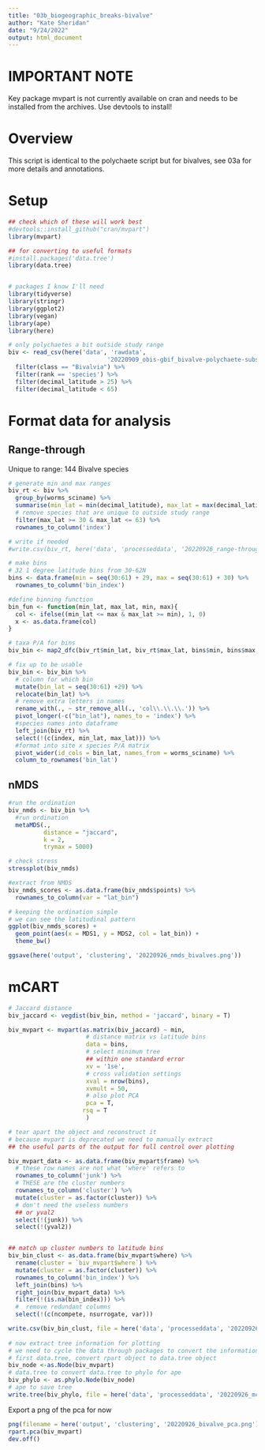 ```yaml
---
title: "03b_biogeographic_breaks-bivalve"
author: "Kate Sheridan"
date: "9/24/2022"
output: html_document
---
```

# IMPORTANT NOTE
Key package mvpart is not currently available on cran and needs to be installed from the archives. Use devtools to install!


# Overview
This script is identical to the polychaete script but for bivalves, see 03a for more details and annotations.


# Setup
```r
## check which of these will work best
#devtools::install_github("cran/mvpart")
library(mvpart)

## for converting to useful formats
#install.packages('data.tree')
library(data.tree)


# packages I know I'll need
library(tidyverse)
library(stringr)
library(ggplot2)
library(vegan)
library(ape)
library(here)


```

```r
# only polychaetes a bit outside study range
biv <- read_csv(here('data', 'rawdata',
                            '20220909_obis-gbif_bivalve-polychaete-subset.csv')) %>%
  filter(class == "Bivalvia") %>%
  filter(rank == 'species') %>%
  filter(decimal_latitude > 25) %>%
  filter(decimal_latitude < 65)

```

# Format data for analysis

## Range-through

Unique to range: 144 Bivalve species
```r
# generate min and max ranges
biv_rt <- biv %>%
  group_by(worms_sciname) %>%
  summarise(min_lat = min(decimal_latitude), max_lat = max(decimal_latitude)) %>%
  # remove species that are unique to outside study range
  filter(max_lat >= 30 & max_lat <= 63) %>%
  rownames_to_column('index')

# write if needed
#write.csv(biv_rt, here('data', 'processeddata', '20220926_range-through_bivalve.csv'))

# make bins
# 32 1 degree latitude bins from 30-62N
bins <- data.frame(min = seq(30:61) + 29, max = seq(30:61) + 30) %>%
  rownames_to_column('bin_index')

#define binning function
bin_fun <- function(min_lat, max_lat, min, max){
  col <- ifelse((min_lat <= max & max_lat >= min), 1, 0)
  x <- as.data.frame(col)
}

# taxa P/A for bins
biv_bin <- map2_dfc(biv_rt$min_lat, biv_rt$max_lat, bins$min, bins$max, .f = bin_fun)

# fix up to be usable
biv_bin <- biv_bin %>%
  # column for which bin
  mutate(bin_lat = seq(30:61) +29) %>%
  relocate(bin_lat) %>%
  # remove extra letters in names
  rename_with(., ~ str_remove_all(., 'col\\.\\.\\.')) %>%
  pivot_longer(-c("bin_lat"), names_to = 'index') %>%
  #species names into dataframe
  left_join(biv_rt) %>%
  select(!(c(index, min_lat, max_lat))) %>%
  #format into site x species P/A matrix
  pivot_wider(id_cols = bin_lat, names_from = worms_sciname) %>%
  column_to_rownames('bin_lat')

```


## nMDS

```r
#run the ordination
biv_nmds <- biv_bin %>%
  #run ordination
  metaMDS(.,
          distance = "jaccard",
          k = 2,
          trymax = 5000)

# check stress
stressplot(biv_nmds)

#extract from NMDS
biv_nmds_scores <- as.data.frame(biv_nmds$points) %>%
  rownames_to_column(var = "lat_bin") 

# keeping the ordination simple
# we can see the latitudinal pattern
ggplot(biv_nmds_scores) +
  geom_point(aes(x = MDS1, y = MDS2, col = lat_bin)) +
  theme_bw()

ggsave(here('output', 'clustering', '20220926_nmds_bivalves.png'))
```

# mCART
```r
# Jaccard distance
biv_jaccard <- vegdist(biv_bin, method = 'jaccard', binary = T)

biv_mvpart <- mvpart(as.matrix(biv_jaccard) ~ min,
                      # distance matrix vs latitude bins
                      data = bins,
                      # select minimum tree
                      ## within one standard error
                      xv = '1se',
                      # cross validation settings
                      xval = nrow(bins),
                      xvmult = 50,
                      # also plot PCA
                      pca = T,
                     rsq = T
                      )

# tear apart the object and reconstruct it
# because mvpart is deprecated we need to manually extract
## the useful parts of the output for full control over plotting

biv_mvpart_data <- as.data.frame(biv_mvpart$frame) %>%
  # these row names are not what 'where' refers to
  rownames_to_column('junk') %>%
  # THESE are the cluster numbers
  rownames_to_column('cluster') %>%
  mutate(cluster = as.factor(cluster)) %>%
  # don't need the useless numbers
  ## or yval2
  select(!(junk)) %>%
  select(!(yval2))


## match up cluster numbers to latitude bins
biv_bin_clust <- as.data.frame(biv_mvpart$where) %>%
  rename(cluster = `biv_mvpart$where`) %>%
  mutate(cluster = as.factor(cluster)) %>%
  rownames_to_column('bin_index') %>%
  left_join(bins) %>%
  right_join(biv_mvpart_data) %>%
  filter(!(is.na(bin_index))) %>%
  #  remove redundant columns
  select(!(c(ncompete, nsurrogate, var)))

write.csv(biv_bin_clust, file = here('data', 'processeddata', '20220926_mcart-cluster_bivalves.csv'))
  
# now extract tree information for plotting
# we need to cycle the data through packages to convert the information
# first data.tree, convert rpart object to data.tree object
biv_node <-as.Node(biv_mvpart)
# data.tree to convert data.tree to phylo for ape
biv_phylo <- as.phylo.Node(biv_node)
# ape to save tree
write.tree(biv_phylo, file = here('data', 'processeddata', '20220926_mcart-cluster_bivalves.tre'))
```


Export a png of the pca for now
```r
png(filename = here('output', 'clustering', '20220926_bivalve_pca.png'), type = 'quartz')
rpart.pca(biv_mvpart)
dev.off()
```
